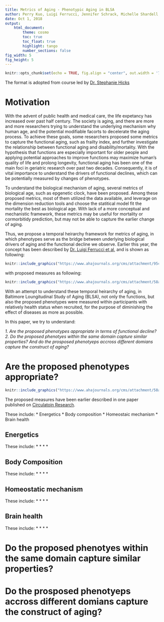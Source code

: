 ```yaml
---
title: Metrics of Aging - Phenotypic Aging in BLSA  
author: Perry Kuo, Luigi Ferrucci, Jennifer Schrack, Michelle Shardell, Morgan Levine
date: Oct 1, 2018
output: 
    html_document:
        theme: cosmo 
        toc: true
        toc_float: true
        highlight: tango
        number_sections: false
fig_width: 5
fig_height: 5
---
```


```r
knitr::opts_chunk$set(echo = TRUE, fig.align = "center", out.width = '70%')
```
The format is adopted from course led by [Dr. Stephanie Hicks](https://jhu-advdatasci.github.io/2018/)

# Motivation 

With the advent of public health and medical care, 
the life expetancy has increased over past half century. 
The society is aging, and there are more and more 
researchers trying to understand the underlying mechanism
why human age, and the potential modifiable facorts to 
decelerate the aging process. To achieve these goals, some 
researchers proposed some metrics to capture the  functional
aging, such as frailty index, and further investigate the 
relationship between functional aging and disability/mortality. 
With the hypothesis that functions are especially important 
for older people and applying potential approaches to improve 
functions may maximize human's quality of life and prolong 
longevity, functional aging has been one of the main foci
in geriatric research over past two decades. Consequently, 
it is of vital importance to understand the drivers of 
functional declines, which can be potentially measured by 
changes of phenotypes. 


To understand the biological mechanism of aging, several metrics
of biological age, such as epgenetic clock, have been proposed. 
Among these proposed metrics, most of them utilized the data 
available, and leverage 
on the dimension reduction tools and choose the statitical 
model fit the mortality the best as biological age. With lack of 
a more conceptual and mechanistic framework, these metrics may
be useful for mortality or cormorbitidy prediction, 
but may not be able to capture the earlier change of aging.  


Thus, we propose a temporal heirarchy framework for metrics of aging, 
in which phenotypes serve as the bridge between underlying biological
drivers of aging and the functional decline we observe.
Earlier this year, the concept has been described by [Dr. Luigi Ferrucci et al](https://www.ahajournals.org/doi/10.1161/CIRCRESAHA.118.312816), 
and is shown as following:


```r
knitr::include_graphics("https://www.ahajournals.org/cms/attachment/95caf10e-c752-40b4-8dd9-9e04e4ed8a89/740fig03.gif")
```

with proposed measures as following:  

```r
knitr::include_graphics("https://www.ahajournals.org/cms/attachment/58a653ae-d966-4816-8939-4464baa0c504/740fig01.gif")
```

With an attempt to understand these temporal heirarchy of aging, 
in Baltimore Loungitudinal Study of Aging (BLSA), not only the 
functions, but also the proposed phenotypes were measured within 
participants with relatively health status when recruited, for 
the purpose of diminishing the effect of diseases as more as possible. 


In this paper, we try to understand: 

*1. Are the proposed phenotypes appropriate in terms of functional decline?*    
*2. Do the proposed phenotyes within the same domain capture similar properties? And do the prosposed phenotyeps accross different domians capture the construct of aging?* 


# Are the proposed phenotypes appropriate? 


```r
knitr::include_graphics("https://www.ahajournals.org/cms/attachment/58a653ae-d966-4816-8939-4464baa0c504/740fig01.gif")
```

The proposed measures have been earlier described in one paper published on
[Circulatoin Research](https://www.ahajournals.org/doi/10.1161/CIRCRESAHA.118.312816). 

These include: 
* Energetics 
* Body composition 
* Homeostaic mechanism
* Brain health   

## Energetics 

These include:
* 
* 
* 
* 

## Body Composition  

These include:
* 
* 
* 
* 

## Homeostatic mechanism  

These include:
* 
* 
* 
* 

## Brain health   

These include:
* 
* 
* 
* 


# Do the proposed phenotyes within the same domain capture similar properties?     


# Do the prosposed phenotyeps accross different domians capture the construct of aging?  


